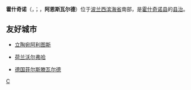 {{unreferenced|time=2009-6-14}}

{{Infobox Settlement
| name = 霍什奇诺<br/>Choszczno
| image_skyline = 2007Jezioro klukom.jpg
| imagesize = 250px
| image_caption = 
| image_flag = POL Choszczno flag.svg
| image_shield = POL Choszczno COA 1.svg
| pushpin_map = Poland
| pushpin_label_position = bottom
| subdivision_type = 国家
| subdivision_name = {{POL}}
| subdivision_type1 = [[波兰行政区划|省]]
| subdivision_name1 = [[西滨海省|西滨海省]]
| subdivision_type2 = [[波兰行政区划|县]]
| subdivision_name2 =  [[霍什奇诺县|霍什奇诺县]]
| elevation_m = 
| elevation_ft = 
| area_total_km2 = 9.58
| population_as_of = 2006年
| population_total = 15753
| population_density_km2 = auto
| timezone = [[CET|CET]]
| utc_offset = +1
| timezone_DST = [[CEST|CEST]]
| utc_offset_DST = +2
| latd = 53
| latm = 10
| lats = 
| latNS = N
| longd = 15
| longm = 24
| longs = 
| longEW = E
| website =  
}}
'''霍什奇诺'''（{{lang-pl|Choszczno}}，{{IPAc-pl|AUD|pl-Choszczno.ogg|'|h|o|sz|cz|n|o}}；{{lang-de|Arnswalde}}，'''阿恩斯瓦尔德'''）位于[[波兰|波兰]][[西滨海省|西滨海省]]南部，是[[霍什奇诺县|霍什奇诺县]]的[[县治|县治]]。

==友好城市==
*{{flagicon|Lithuania}}[[立陶宛|立陶宛]][[阿利图斯|阿利图斯]]
*{{flagicon|Netherlands}}[[荷兰|荷兰]][[沃尔弗哈|沃尔弗哈]]
*{{flagicon|Germany}}[[德国|德国]][[菲尔斯滕瓦尔德|菲尔斯滕瓦尔德]]

{{Authority control}}
{{Poland-stub}}

[[Category:西滨海省城市|C]]